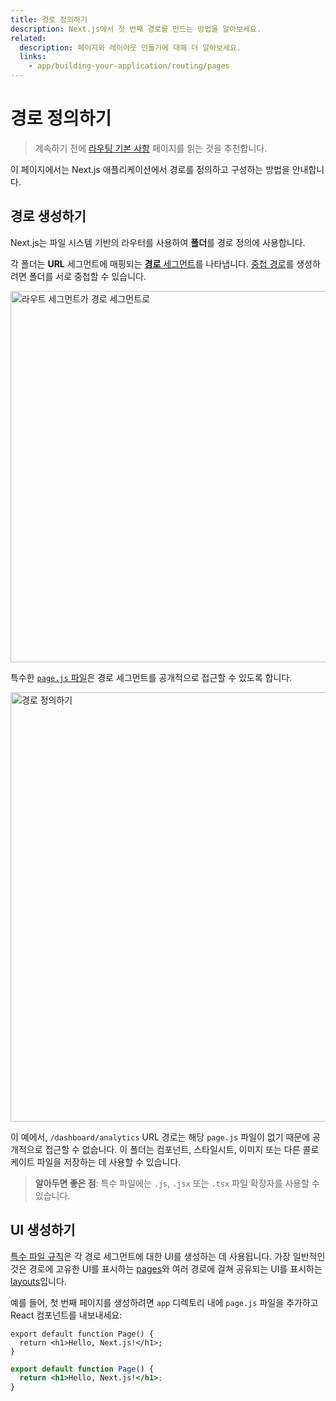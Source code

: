 ```yaml
---
title: 경로 정의하기
description: Next.js에서 첫 번째 경로를 만드는 방법을 알아보세요.
related:
  description: 페이지와 레이아웃 만들기에 대해 더 알아보세요.
  links:
    - app/building-your-application/routing/pages
---
```



# 경로 정의하기

> 계속하기 전에 [라우팅 기본 사항](/docs/app/building-your-application/routing) 페이지를 읽는 것을 추천합니다.

이 페이지에서는 Next.js 애플리케이션에서 경로를 정의하고 구성하는 방법을 안내합니다.

## 경로 생성하기

Next.js는 파일 시스템 기반의 라우터를 사용하여 **폴더**를 경로 정의에 사용합니다.

각 폴더는 **URL** 세그먼트에 매핑되는 [**경로** 세그먼트](/docs/app/building-your-application/routing#route-segments)를 나타냅니다. [중첩 경로](/docs/app/building-your-application/routing#nested-routes)를 생성하려면 폴더를 서로 중첩할 수 있습니다.

<Image
  alt="라우트 세그먼트가 경로 세그먼트로"
  srcLight="/docs/light/route-segments-to-path-segments.png"
  srcDark="/docs/dark/route-segments-to-path-segments.png"
  width="1600"
  height="594"
/>

특수한 [`page.js` 파일](/docs/app/building-your-application/routing/pages)은 경로 세그먼트를 공개적으로 접근할 수 있도록 합니다.

<Image
  alt="경로 정의하기"
  srcLight="/docs/light/defining-routes.png"
  srcDark="/docs/dark/defining-routes.png"
  width="1600"
  height="687"
/>

이 예에서, `/dashboard/analytics` URL 경로는 해당 `page.js` 파일이 없기 때문에 공개적으로 접근할 수 없습니다. 이 폴더는 컴포넌트, 스타일시트, 이미지 또는 다른 콜로케이트 파일을 저장하는 데 사용할 수 있습니다.

> **알아두면 좋은 점**: 특수 파일에는 `.js`, `.jsx` 또는 `.tsx` 파일 확장자를 사용할 수 있습니다.

## UI 생성하기

[특수 파일 규칙](/docs/app/building-your-application/routing#file-conventions)은 각 경로 세그먼트에 대한 UI를 생성하는 데 사용됩니다. 가장 일반적인 것은 경로에 고유한 UI를 표시하는 [pages](/docs/app/building-your-application/routing/pages)와 여러 경로에 걸쳐 공유되는 UI를 표시하는 [layouts](/docs/app/building-your-application/routing/layouts-and-templates#layouts)입니다.

예를 들어, 첫 번째 페이지를 생성하려면 `app` 디렉토리 내에 `page.js` 파일을 추가하고 React 컴포넌트를 내보내세요:

```tsx filename="app/page.tsx" switcher
export default function Page() {
  return <h1>Hello, Next.js!</h1>;
}
```

```jsx filename="app/page.js" switcher
export default function Page() {
  return <h1>Hello, Next.js!</h1>;
}
```
